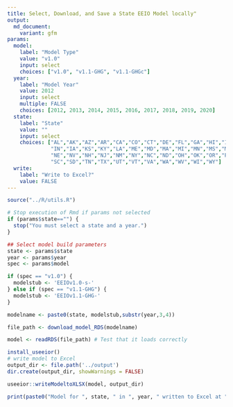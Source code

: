 ```yaml
---
title: Select, Download, and Save a State EEIO Model locally"
output:
  md_document:
    variant: gfm
params:
  model:
    label: "Model Type"
    value: "v1.0"
    input: select
    choices: ["v1.0", "v1.1-GHG", "v1.1-GHGc"]
  year:
    label: "Model Year"
    value: 2012
    input: select
    multiple: FALSE
    choices: [2012, 2013, 2014, 2015, 2016, 2017, 2018, 2019, 2020]
  state:
    label: "State"
    value: ""
    input: select
    choices: ["AL","AK","AZ","AR","CA","CO","CT","DE","FL","GA","HI","ID","IL",
              "IN","IA","KS","KY","LA","ME","MD","MA","MI","MN","MS","MO","MT",
              "NE","NV","NH","NJ","NM","NY","NC","ND","OH","OK","OR","PA","RI",
              "SC","SD","TN","TX","UT","VT","VA","WA","WV","WI","WY"]
  write:
    label: "Write to Excel?"
    value: FALSE
---
```


```r
source("../R/utils.R")

# Stop execution of Rmd if params not selected
if (params$state=="") {
  stop("You must select a state and a year.")
}

## Select model build parameters
state <- params$state
year <- params$year
spec <- params$model

if (spec == "v1.0") {
  modelstub <- 'EEIOv1.0-s-'
} else if (spec == "v1.1-GHG") {
  modelstub <- 'EEIOv1.1-GHG-'
}

modelname <- paste0(state, modelstub,substr(year,3,4)) 

```

```r

file_path <- download_model_RDS(modelname)

model <- readRDS(file_path) # Test that it loads correctly

```


```r
install_useeior()
# write model to Excel
output_dir <- file.path('../output')
dir.create(output_dir, showWarnings = FALSE)

useeior::writeModeltoXLSX(model, output_dir)

print(paste0("Model for ", state, " in ", year, " written to Excel at ", output_dir, "."))
```

